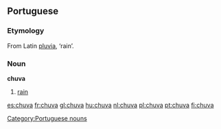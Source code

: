 ==Portuguese==

===Etymology===
From Latin [[pluvia]], ‘rain’.

===Noun===
'''chuva''' {{f}}

# [[rain]]

[[Category:Portuguese nouns]]

[[es:chuva]]
[[fr:chuva]]
[[gl:chuva]]
[[hu:chuva]]
[[nl:chuva]]
[[pl:chuva]]
[[pt:chuva]]
[[fi:chuva]]